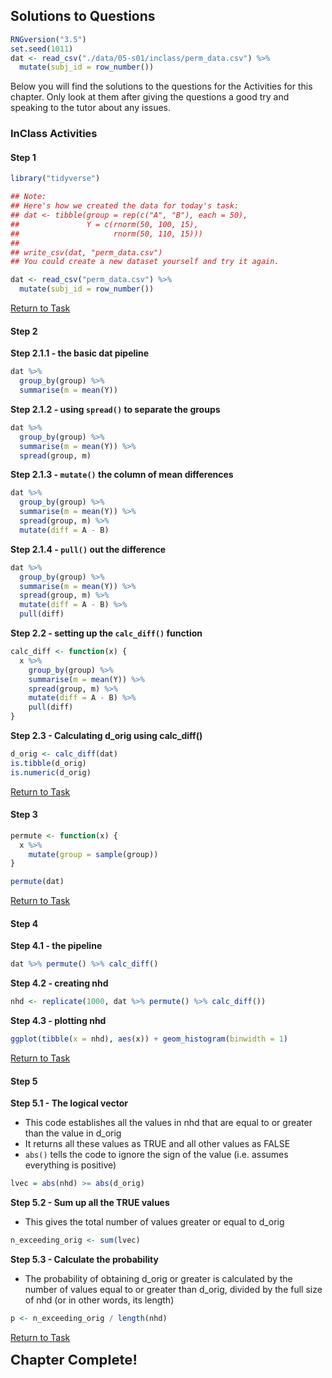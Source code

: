 ## Solutions to Questions

```r
RNGversion("3.5")
set.seed(1011)
dat <- read_csv("./data/05-s01/inclass/perm_data.csv") %>% 
  mutate(subj_id = row_number())
``` 

Below you will find the solutions to the questions for the Activities for this chapter. Only look at them after giving the questions a good try and speaking to the tutor about any issues.

### InClass Activities

#### Step 1

```r
library("tidyverse")

## Note: 
## Here's how we created the data for today's task:
## dat <- tibble(group = rep(c("A", "B"), each = 50),
##               Y = c(rnorm(50, 100, 15),
##                     rnorm(50, 110, 15)))
##
## write_csv(dat, "perm_data.csv")
## You could create a new dataset yourself and try it again.

dat <- read_csv("perm_data.csv") %>% 
  mutate(subj_id = row_number())
```

[Return to Task](#Ch5InClassQueT1)

#### Step 2

**Step 2.1.1 - the basic dat pipeline**

```r
dat %>%
  group_by(group) %>%
  summarise(m = mean(Y))
```


**Step 2.1.2 - using `spread()` to separate the groups**
```r
dat %>%
  group_by(group) %>%
  summarise(m = mean(Y)) %>%
  spread(group, m)
```

**Step 2.1.3 - `mutate()` the column of mean differences**
```r
dat %>%
  group_by(group) %>%
  summarise(m = mean(Y)) %>%
  spread(group, m) %>%
  mutate(diff = A - B)
```


**Step 2.1.4 - `pull()` out the difference**
```r
dat %>%
  group_by(group) %>%
  summarise(m = mean(Y)) %>%
  spread(group, m) %>%
  mutate(diff = A - B) %>%
  pull(diff)

```

**Step 2.2 - setting up the `calc_diff()` function**
```r
calc_diff <- function(x) {
  x %>%
    group_by(group) %>%
    summarise(m = mean(Y)) %>%
    spread(group, m) %>%
    mutate(diff = A - B) %>%
    pull(diff)
}
```

**Step 2.3 - Calculating d_orig using calc_diff()**
```r
d_orig <- calc_diff(dat)
is.tibble(d_orig)
is.numeric(d_orig)
```

[Return to Task](#Ch5InClassQueT2)

#### Step 3

```r
permute <- function(x) {
  x %>%
    mutate(group = sample(group))
}

permute(dat)
```

[Return to Task](#Ch5InClassQueT3)

#### Step 4

**Step 4.1 - the pipeline**
```r
dat %>% permute() %>% calc_diff()
```


**Step 4.2 - creating nhd**
```r
nhd <- replicate(1000, dat %>% permute() %>% calc_diff())
```

**Step 4.3 - plotting nhd**
```r
ggplot(tibble(x = nhd), aes(x)) + geom_histogram(binwidth = 1)
```

[Return to Task](#Ch5InClassQueT4)

#### Step 5

**Step 5.1 - The logical vector**

* This code establishes all the values in nhd that are equal to or greater than the value in d_orig
* It returns all these values as TRUE and all other values as FALSE
* `abs()` tells the code to ignore the sign of the value (i.e. assumes everything is positive)
```r
lvec = abs(nhd) >= abs(d_orig)
```


**Step 5.2 - Sum up all the TRUE values**

* This gives the total number of values greater or equal to d_orig
```r
n_exceeding_orig <- sum(lvec)
```

**Step 5.3 - Calculate the probability**

* The probability of obtaining d_orig or greater is calculated by the number of values equal to or greater than d_orig, divided by the full size of nhd (or in other words, its length)
```r
p <- n_exceeding_orig / length(nhd)
```

[Return to Task](#Ch5InClassQueT5)

<span style="font-size: 22px; font-weight: bold; color: var(--purple);">Chapter Complete!</span>
